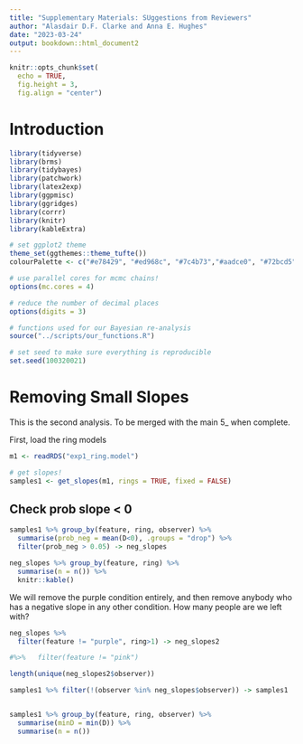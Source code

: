 ```yaml
---
title: "Supplementary Materials: SUggestions from Reviewers"
author: "Alasdair D.F. Clarke and Anna E. Hughes"
date: "2023-03-24"
output: bookdown::html_document2
---
```


```r
knitr::opts_chunk$set(
  echo = TRUE,
  fig.height = 3,
  fig.align = "center")
```

# Introduction

```r
library(tidyverse)
library(brms)
library(tidybayes)
library(patchwork)
library(latex2exp)
library(ggpmisc)
library(ggridges)
library(corrr)
library(knitr)
library(kableExtra)
```

```r
# set ggplot2 theme
theme_set(ggthemes::theme_tufte())
colourPalette <- c("#e78429", "#ed968c", "#7c4b73","#aadce0", "#72bcd5", "528fad")

# use parallel cores for mcmc chains!
options(mc.cores = 4)

# reduce the number of decimal places
options(digits = 3)

# functions used for our Bayesian re-analysis
source("../scripts/our_functions.R")

# set seed to make sure everything is reproducible 
set.seed(100320021)
```



# Removing Small Slopes

This is the second analysis. To be merged with the main 5_ when complete.

First, load the ring models

```r
m1 <- readRDS("exp1_ring.model")
```

```r
# get slopes!
samples1 <- get_slopes(m1, rings = TRUE, fixed = FALSE)
```

## Check prob slope < 0 


```r
samples1 %>% group_by(feature, ring, observer) %>%
  summarise(prob_neg = mean(D<0), .groups = "drop") %>%
  filter(prob_neg > 0.05) -> neg_slopes

neg_slopes %>% group_by(feature, ring) %>%
  summarise(n = n()) %>%
  knitr::kable()
```

We will remove the purple condition entirely, and then remove anybody who has a negative slope in any other condition. How many people are we left with?


```r

neg_slopes %>% 
  filter(feature != "purple", ring>1) -> neg_slopes2

#%>%   filter(feature != "pink") 

length(unique(neg_slopes2$observer))

samples1 %>% filter(!(observer %in% neg_slopes$observer)) -> samples1


samples1 %>% group_by(feature, ring, observer) %>% 
  summarise(minD = min(D)) %>% 
  summarise(n = n())

```
